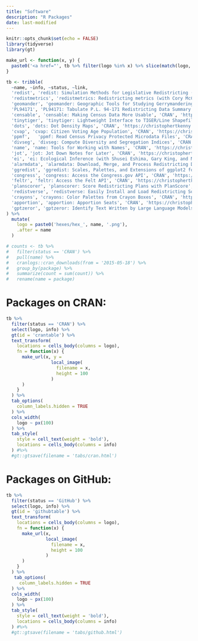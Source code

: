 ```yaml
---
title: "Software"
description: "R Packages"
date: last-modified
---
```


```r
knitr::opts_chunk$set(echo = FALSE)
library(tidyverse)
library(gt)

make_url <- function(x, y) {
  paste0('<a href="', tb %>% filter(logo %in% x) %>% slice(match(logo, x)) %>% pull(link), '">', y, '</a>')
}

tb <- tribble(
  ~name, ~info, ~status, ~link, 
  'redist', 'redist: Simulation Methods for Legislative Redistricting (with Cory McCartan, Ben Fifield, and Kosuke Imai)', 'CRAN', 'https://alarm-redist.org/redist/',
  'redistmetrics', 'redistmetrics: Redistricting metrics (with Cory McCartan, Ben Fifield, and Kosuke Imai)', 'CRAN', 'https://alarm-redist.org/redistmetrics/',
  'geomander', 'geomander: Geographic Tools for Studying Gerrymandering', 'CRAN', 'https://christophertkenny.com/geomander/', 
  'PL94171', 'PL94171: Tabulate P.L. 94-171 Redistricting Data Summary Files (with Cory McCartan)', 'CRAN', 'https://corymccartan.com/PL94171/',
  'censable', 'censable: Making Census Data More Usable', 'CRAN', 'https://christophertkenny.com/censable/',
  'tinytiger', 'tinytiger: Lightweight Interface to TIGER/Line Shapefiles (with Cory McCartan)', 'CRAN', 'https://alarm-redist.org/tinytiger/',
  'dots', 'dots: Dot Density Maps', 'CRAN', 'https://christophertkenny.com/dots/',
  'cvap', 'cvap: Citizen Voting Age Population', 'CRAN', 'https://christophertkenny.com/cvap/', 
  'ppmf',   'ppmf: Read Census Privacy Protected Microdata Files', 'CRAN', 'https://christophertkenny.com/ppmf/',
  'divseg', 'divseg: Compute Diversity and Segregation Indices', 'CRAN', 'https://christophertkenny.com/divseg/',
  'name', 'name: Tools for Working with Names', 'CRAN', 'https://christophertkenny.com/name/',
  'jot', 'jot: Jot Down Notes for Later', 'CRAN', 'https://christophertkenny.com/jot/',
  'ei', 'ei: Ecological Inference (with Shusei Eshima, Gary King, and Molly Roberts)', 'GitHub', 'https://iqss-research.github.io/ei/',
  'alarmdata', 'alarmdata: Download, Merge, and Process Redistricting Data (with Cory McCartan, Tyler Simko, Michael Zhao, and Kosuke Imai)', 'GitHub', 'https://alarm-redist.org/alarmdata/',
  'ggredist', 'ggredist: Scales, Palettes, and Extensions of ggplot2 for Redistricting (with Cory McCartan)', 'CRAN', 'https://alarm-redist.org/ggredist/',
  'congress', 'congress: Access the Congress.gov API', 'CRAN', 'https://christophertkenny.com/congress/',
  'feltr', 'feltr: Access the Felt API', 'CRAN', 'https://christophertkenny.com/feltr',
  'planscorer', 'planscorer: Score Redistricting Plans with PlanScore', 'GitHub', 'https://christophertkenny.com/planscorer/',
  'redistverse', 'redistverse: Easily Install and Load Redistricting Software', 'GitHub', 'https://alarm-redist.org/redistverse/',
  'crayons', 'crayons: Color Palettes from Crayon Boxes', 'CRAN', 'https://christophertkenny.com/crayons/',
  'apportion', 'apportion: Apportion Seats', 'CRAN', 'https://christophertkenny.com/apportion/',
  'gptzeror', 'gptzeror: Identify Text Written by Large Language Models using GPTZero', 'CRAN', 'https://christophertkenny.com/gptzeror'
) %>% 
  mutate(
    logo = paste0('hexes/hex_', name, '.png'),
    .after = name
  )

# counts <- tb %>%
#   filter(status == 'CRAN') %>%
#   pull(name) %>%
#   cranlogs::cran_downloads(from = '2015-05-18') %>%
#   group_by(package) %>%
#   summarize(count = sum(count)) %>%
#   rename(name = package)
```

# Packages on CRAN:

```r
tb %>% 
  filter(status == 'CRAN') %>% 
  select(logo, info) %>% 
  gt(id = 'crantable') %>% 
  text_transform(
    locations = cells_body(columns = logo),
    fn = function(x) {
      make_url(x, y = 
                 local_image(
                   filename = x,
                   height = 100
                 )
      )
    }
  ) %>%
  tab_options(
    column_labels.hidden = TRUE
  ) %>% 
  cols_width(
    logo ~ px(100)
  ) %>% 
  tab_style(
    style = cell_text(weight = 'bold'),
    locations = cells_body(columns = info)
  ) #%>% 
  #gt::gtsave(filename = 'tabs/cran.html')
```

# Packages on GitHub:

```r
tb %>% 
  filter(status == 'GitHub') %>% 
  select(logo, info) %>% 
  gt(id = 'githubtable') %>% 
  text_transform(
    locations = cells_body(columns = logo),
    fn = function(x) {
      make_url(x,
               local_image(
                 filename = x,
                 height = 100
               )
      )
    }
  ) %>%
   tab_options(
     column_labels.hidden = TRUE
  ) %>% 
  cols_width(
    logo ~ px(100)
  ) %>% 
  tab_style(
    style = cell_text(weight = 'bold'),
    locations = cells_body(columns = info)
  ) #%>% 
  #gt::gtsave(filename = 'tabs/github.html')
```
